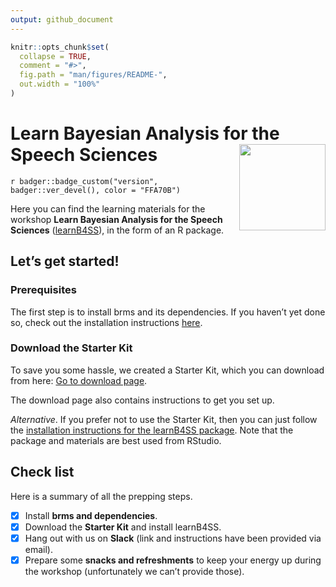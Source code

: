 ```yaml
---
output: github_document
---
```


<!-- README.md is generated from README.Rmd. Please edit that file -->

```r
knitr::opts_chunk$set(
  collapse = TRUE,
  comment = "#>",
  fig.path = "man/figures/README-",
  out.width = "100%"
)
```

# Learn Bayesian Analysis for the Speech Sciences <a href='https://learnb4ss.github.io/learnB4SS'><img src='man/figures/logo.png' align="right" height="138" /></a>

<!-- badges: start -->
`r badger::badge_custom("version", badger::ver_devel(), color = "FFA70B")`
<!-- badges: end -->

Here you can find the learning materials for the workshop **Learn Bayesian Analysis for the Speech Sciences** ([learnB4SS](https://learnb4ss.github.io)), in the form of an R package.

## Let's get started!

### Prerequisites

The first step is to install brms and its dependencies.
If you haven't yet done so, check out the installation instructions [here](https://learnb4ss.github.io/learnB4SS/articles/install-brms.html).

### Download the Starter Kit

To save you some hassle, we created a Starter Kit, which you can download from here: [Go to download page](https://github.com/learnB4SS/learnB4SS-kit).

The download page also contains instructions to get you set up.

*Alternative*. If you prefer not to use the Starter Kit, then you can just follow the [installation instructions for the learnB4SS package](https://learnb4ss.github.io/learnB4SS/articles/install-learnb4ss.html).
Note that the package and materials are best used from RStudio.

## Check list

Here is a summary of all the prepping steps.

- [x] Install **brms and dependencies**.
- [x] Download the **Starter Kit** and install learnB4SS.
- [x] Hang out with us on **Slack** (link and instructions have been provided via email).
- [x] Prepare some **snacks and refreshments** to keep your energy up during the workshop (unfortunately we can't provide those).
